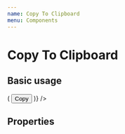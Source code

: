 ```yaml
---
name: Copy To Clipboard
menu: Components
---
```



# Copy To Clipboard

## Basic usage

<Playground>
  <CopyToClipboard
    value='Hello, World!'
    trigger={ref => (
      <Button pill kind='secondary' size='small' ref={ref}>
        <Icon name='file_copy' /> Copy
      </Button>
    )}
  />
</Playground>

## Properties

<Props of={CopyToClipboard}></Props>

